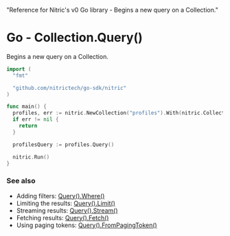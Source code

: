   "Reference for Nitric's v0 Go library - Begins a new query on a Collection."

# Go - Collection.Query()

Begins a new query on a Collection.

```go
import (
  "fmt"

  "github.com/nitrictech/go-sdk/nitric"
)

func main() {
  profiles, err := nitric.NewCollection("profiles").With(nitric.CollectionReading, nitric.CollectionWriting, nitric.CollectionDeleting)
  if err != nil {
    return
  }

  profilesQuery := profiles.Query()

  nitric.Run()
}
```

### See also

- Adding filters: [Query().Where()](./collection-query-where)
- Limiting the results: [Query().Limit()](./collection-query-limit)
- Streaming results: [Query().Stream()](./collection-query-stream)
- Fetching results: [Query().Fetch()](./collection-query-fetch)
- Using paging tokens: [Query().FromPagingToken()](./collection-query-pagingfrom)
